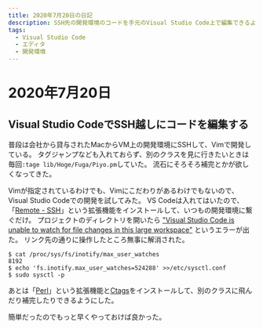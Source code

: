 ```yaml
---
title: 2020年7月20日の日記
description: SSH先の開発環境のコードを手元のVisual Studio Code上で編集できるようにした。
tags:
  - Visual Studio Code
  - エディタ
  - 開発環境
---
```

# 2020年7月20日

## Visual Studio CodeでSSH越しにコードを編集する

普段は会社から貸与されたMacからVM上の開発環境にSSHして、Vimで開発している。
タグジャンプなども入れておらず、別のクラスを見に行きたいときは毎回`:tage lib/Hoge/Fuga/Piyo.pm`していた。
流石にそろそろ補完とかが欲しくなってきた。

Vimが指定されているわけでも、Vimにこだわりがあるわけでもないので、Visual Studio Codeでの開発を試してみた。
VS Codeは入れてはいたので、「[Remote - SSH](https://marketplace.visualstudio.com/items?itemName=ms-vscode-remote.remote-ssh)」という拡張機能をインストールして、いつもの開発環境に繋ぐだけ。
プロジェクトのディレクトリを開いたら ["Visual Studio Code is unable to watch for file changes in this large workspace"](https://code.visualstudio.com/docs/setup/linux#_visual-studio-code-is-unable-to-watch-for-file-changes-in-this-large-workspace-error-enospc) というエラーが出た。
リンク先の通りに操作したところ無事に解消された。

```console
$ cat /proc/sys/fs/inotify/max_user_watches
8192
$ echo 'fs.inotify.max_user_watches=524288' >>/etc/sysctl.conf
$ sudo sysctl -p
```

あとは「[Perl](https://marketplace.visualstudio.com/items?itemName=cfgweb.vscode-perl)」という拡張機能と[Ctags](http://ctags.sourceforge.net/)をインストールして、別のクラスに飛んだり補完したりできるようにした。

簡単だったのでもっと早くやっておけば良かった。
